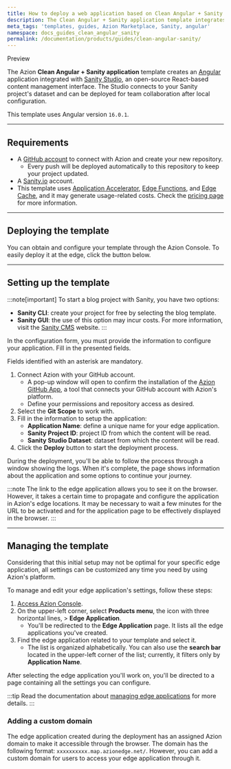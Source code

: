 ```yaml
---
title: How to deploy a web application based on Clean Angular + Sanity application
description: The Clean Angular + Sanity application template integrates an Angular application with Sanity Studio for content management and team collaboration.
meta_tags: 'templates, guides, Azion Marketplace, Sanity, angular'
namespace: docs_guides_clean_angular_sanity
permalink: /documentation/products/guides/clean-angular-sanity/
---
```



<Tag severity="info" client:only="vue">
Preview
</Tag>

The Azion **Clean Angular + Sanity application** template creates an [Angular](https://angular.dev/overview) application integrated with [Sanity Studio](http://sanity.io/), an open-source React-based content management interface. The Studio connects to your Sanity project's dataset and can be deployed for team collaboration after local configuration.

This template uses Angular version `16.0.1`.

---

## Requirements

- A [GitHub account](https://github.com/signup) to connect with Azion and create your new repository.
  - Every push will be deployed automatically to this repository to keep your project updated.
- A [Sanity.io](http://sanity.io/) account.
- This template uses [Application Accelerator](/en/documentation/products/build/edge-application/application-accelerator/), [Edge Functions](/en/documentation/products/build/edge-application/edge-functions/), and [Edge Cache](https://www.azion.com/en/documentation/products/build/edge-application/edge-cache/), and it may generate usage-related costs. Check the [pricing page](https://www.azion.com/en/pricing/) for more information.

---

## Deploying the template

You can obtain and configure your template through the Azion Console. To easily deploy it at the edge, click the button below.

<LinkButton
  label="Deploy"
  link="https://console.azion.com/create/sanity/clean-angular-sanity-app"
  icon="ai ai-azion"
  icon-pos="left"
/>

---

## Setting up the template

:::note[important]
To start a blog project with Sanity, you have two options:

- **Sanity CLI**: create your project for free by selecting the blog template.
- **Sanity GUI**: the use of this option may incur costs. For more information, visit the [Sanity CMS](http://sanity.io/) website.
:::

In the configuration form, you must provide the information to configure your application. Fill in the presented fields.

Fields identified with an asterisk are mandatory.

1. Connect Azion with your GitHub account.
   - A pop-up window will open to confirm the installation of the [Azion GitHub App](https://www.azion.com/en/documentation/products/guides/azion-github-app/), a tool that connects your GitHub account with Azion's platform.
   - Define your permissions and repository access as desired.
2. Select the **Git Scope** to work with.
3. Fill in the information to setup the application:
   - **Application Name**: define a unique name for your edge application.
   - **Sanity Project ID**: project ID from which the content will be read.
   - **Sanity Studio Dataset**: dataset from which the content will be read. 
4. Click the **Deploy** button to start the deployment process.

During the deployment, you'll be able to follow the process through a window showing the logs. When it's complete, the page shows information about the application and some options to continue your journey.

:::note
The link to the edge application allows you to see it on the browser. However, it takes a certain time to propagate and configure the application in Azion's edge locations. It may be necessary to wait a few minutes for the URL to be activated and for the application page to be effectively displayed in the browser.
:::

---

## Managing the template

Considering that this initial setup may not be optimal for your specific edge application, all settings can be customized any time you need by using Azion's platform.

To manage and edit your edge application's settings, follow these steps:

1. [Access Azion Console](https://console.azion.com).
2. On the upper-left corner, select **Products menu**, the icon with three horizontal lines, > **Edge Application**.
   - You'll be redirected to the **Edge Application** page. It lists all the edge applications you've created.
3. Find the edge application related to your template and select it.
   - The list is organized alphabetically. You can also use the **search bar** located in the upper-left corner of the list; currently, it filters only by **Application Name**.

After selecting the edge application you'll work on, you'll be directed to a page containing all the settings you can configure.

:::tip
Read the documentation about [managing edge applications](/en/documentation/products/build/edge-application/first-steps/) for more details.
:::

### Adding a custom domain

The edge application created during the deployment has an assigned Azion domain to make it accessible through the browser. The domain has the following format: `xxxxxxxxxx.map.azionedge.net/`. However, you can add a custom domain for users to access your edge application through it.


<LinkButton link="/en/documentation/products/guides/configure-a-domain/" label="Go to Configuring a Domain Guide" severity="secondary" />
